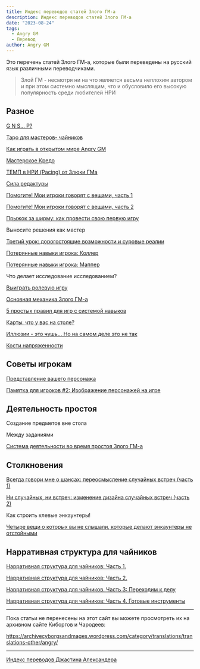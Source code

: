 ```yaml
---
title: Индекс переводов статей Злого ГМ-а
description: Индекс переводов статей Злого ГМ-а
date: "2023-08-24"
tags:
  - Angry GM
  - Перевод
author: Angry GM
---
```


Это перечень статей Злого ГМ-а, которые были переведены на русский язык различными переводчиками.

> Злой ГМ - несмотря ни на что является весьма неплохим автором и при этом системно мыслящим, что и обусловило его высокую популярность среди любителей НРИ

## Разное

[G N S... P?](/posts/translations/angrygm-g-n-s-p)

[Таро для мастеров- чайников](/posts/translations/angrygm-taro-for-dummies)

[Как играть в открытом мире Angry GM](/posts/translations/translate-how-to-play-open-world-angry-gm)

[Мастерское Кредо](/posts/translations/angrygm-gm-credo)

[ТЕМП в НРИ (Pacing) от Злюки ГМа](/posts/translations/angrygm-pacing-in-rpg)

[Сила редактуры](/posts/translations/angrygm-the-power-of-editing)

[Помогите! Мои игроки говорят с вещами, часть 1](/posts/translations/angrygm-help-my-players-are-talking-to-things-1)

[Помогите! Мои игроки говорят с вещами, часть 2](/posts/translations/angrygm-help-my-players-are-talking-to-things-2)

[Прыжок за ширму: как провести свою первую игру](/posts/translations/angrygm-jumping-the-screen-how-to-run-your-first-rpg-session)

Выносите решения как мастер

[Третий урок: дорогостоящие возможности и суровые реалии](/posts/translations/angrygm-the-third-lesson-costly-opportunities-and-harsh-realities)

[Потерянные навыки игрока: Коллер](/posts/translations/angrygm-lost-player-skills-calling)

[Потерянные навыки игрока: Маппер](/posts/translations/angrygm-lost-player-skills-mapping)

Что делает исследование исследованием?

[Выиграть ролевую игру](/posts/translations/angrygm-winning-rpg)

[Основная механика Злого ГМ-а](/posts/translations/angrygm-core-mechanics)

[5 простых правил для игр с системой навыков](/posts/translations/angrygm-five-simple-rules-for-games-with-skill-system)

[Карты: что у вас на столе?](/posts/translations/angrygm-maps-whats-on-your-table)

[Иллюзии - это чушь... Но на самом деле это не так](/posts/translations/angrygm-illusions-are-bullshit)

[Кости напряженности](/posts/core-d20/about-tension-dice)

## Советы игрокам

[Представление вашего персонажа](/posts/translations/angrygm-presentation-of-your-pc)

[Памятка для игроков #2: Изображение персонажей на игре](/posts/translations/angrygm-player-memo-2)

## Деятельность простоя

Создание предметов вне стола

Между заданиями

[Система деятельности во время простоя Злого ГМ-а](/posts/translations/angrygm-downtime-activities)

## Столкновения

[Всегда говори мне о шансах: переосмысление случайных встреч (часть 1)](/posts/translations/always-tell-me-about-chances)

[Ни случайных, ни встреч: изменение дизайна случайных встреч (часть 2)](/posts/translations/anfgrygm-no-random-no-encouhter-changing-the-core-angry-gm)

Как строить клевые энкаунтеры!

[Четыре вещи о которых вы не слышали, которые делают энкаунтеры не отстойными](/posts/translations/angrygm-four-things-make-encounters-not-suck)

## Нарративная структура для чайников

[Нарративная структура для чайников: Часть 1.](/posts/translations/angrygm-narrative-structure-for-dummies-1)

[Нарративная структура для чайников: Часть 2.](/posts/translations/angrygm-gm-narrativ)

[Нарративная структура для чайников. Часть 3: Переходим к делу](/posts/translations/angrygm-narrative-structure-for-dummies-3)

[Нарративная структура для чайников: Часть 4. Готовые инструменты](/posts/translations/angrygm-narrative-structure-for-dummies-4)

---

Пока статьи не перенесены на этот сайт вы можете просмотреть их на архивном сайте Киборгов и Чародеев:

https://archivecyborgsandmages.wordpress.com/category/translations/translations-other/angry/

---

[Индекс переводов Джастина Александера](/posts/translations/alexandrian-index)
